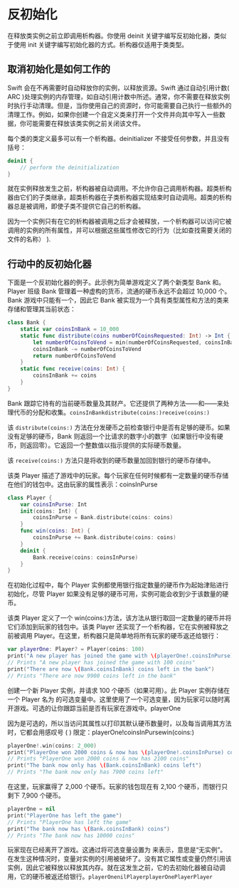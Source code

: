 # 反初始化

<ToBePolishedAfterTranslation />

<OriginalSource
  title="Deinitialization"
  url="https://docs.swift.org/swift-book/documentation/the-swift-programming-language/deinitialization"
  summary="释放需要自定义清理的资源"
/>

在释放类实例之前立即调用析构器。你使用 deinit 关键字编写反初始化器，类似于使用 init 关键字编写初始化器的方式。析构器仅适用于类类型。

## 取消初始化是如何工作的

Swift 会在不再需要时自动释放你的实例，以释放资源。Swift 通过自动引用计数( ARC )处理实例的内存管理，如自动引用计数中所述。通常，你不需要在释放实例时执行手动清理。但是，当你使用自己的资源时，你可能需要自己执行一些额外的清理工作。例如，如果你创建一个自定义类来打开一个文件并向其中写入一些数据，你可能需要在释放该类实例之前关闭该文件。

每个类的类定义最多可以有一个析构器。deinitializer 不接受任何参数，并且没有括号：

```swift
deinit {
    // perform the deinitialization
}
```

就在实例释放发生之前，析构器被自动调用。不允许你自己调用析构器。超类析构器由它们的子类继承，超类析构器在子类析构器实现结束时自动调用。超类的析构器总是被调用，即使子类不提供它自己的析构器。

因为一个实例只有在它的析构器被调用之后才会被释放，一个析构器可以访问它被调用的实例的所有属性，并可以根据这些属性修改它的行为（比如查找需要关闭的文件的名称） ).

## 行动中的反初始化器

下面是一个反初始化器的例子。此示例为简单游戏定义了两个新类型 Bank 和。Player 班级 Bank 管理着一种虚构的货币，流通的硬币永远不会超过 10,000 个。Bank 游戏中只能有一个，因此它 Bank 被实现为一个具有类型属性和方法的类来存储和管理其当前状态：

```swift
class Bank {
    static var coinsInBank = 10_000
    static func distribute(coins numberOfCoinsRequested: Int) -> Int {
        let numberOfCoinsToVend = min(numberOfCoinsRequested, coinsInBank)
        coinsInBank -= numberOfCoinsToVend
        return numberOfCoinsToVend
    }
    static func receive(coins: Int) {
        coinsInBank += coins
    }
}
```

Bank 跟踪它持有的当前硬币数量及其财产。它还提供了两种方法——和——来处理代币的分配和收集。`coinsInBankdistribute(coins:)receive(coins:)`

该 `distribute(coins:)` 方法在分发硬币之前检查银行中是否有足够的硬币。如果没有足够的硬币，Bank 则返回一个比请求的数字小的数字（如果银行中没有硬币，则返回零）。它返回一个整数值以指示提供的实际硬币数量。

该 `receive(coins:)` 方法只是将收到的硬币数量加回到银行的硬币存储中。

该类 Player 描述了游戏中的玩家。每个玩家在任何时候都有一定数量的硬币存储在他们的钱包中。这由玩家的属性表示：coinsInPurse

```swift
class Player {
    var coinsInPurse: Int
    init(coins: Int) {
        coinsInPurse = Bank.distribute(coins: coins)
    }
    func win(coins: Int) {
        coinsInPurse += Bank.distribute(coins: coins)
    }
    deinit {
        Bank.receive(coins: coinsInPurse)
    }
}
```

在初始化过程中，每个 Player 实例都使用银行指定数量的硬币作为起始津贴进行初始化，尽管 Player 如果没有足够的硬币可用，实例可能会收到少于该数量的硬币。

该类 Player 定义了一个 win(coins:)方法，该方法从银行取回一定数量的硬币并将它们添加到玩家的钱包中。该类 Player 还实现了一个析构器，它在实例被释放之前被调用 Player。在这里，析构器只是简单地将所有玩家的硬币返还给银行：

```swift
var playerOne: Player? = Player(coins: 100)
print("A new player has joined the game with \(playerOne!.coinsInPurse) coins")
// Prints "A new player has joined the game with 100 coins"
print("There are now \(Bank.coinsInBank) coins left in the bank")
// Prints "There are now 9900 coins left in the bank"
```

创建一个新 Player 实例，并请求 100 个硬币（如果可用）。此 Player 实例存储在一个 Player 名为 的可选变量中。这里使用了一个可选变量，因为玩家可以随时离开游戏。可选的让你跟踪当前是否有玩家在游戏中。playerOne

因为是可选的，所以当访问其属性以打印其默认硬币数量时，以及每当调用其方法时，它都会用感叹号 ( ) 限定：playerOne!coinsInPursewin(coins:)

```swift
playerOne!.win(coins: 2_000)
print("PlayerOne won 2000 coins & now has \(playerOne!.coinsInPurse) coins")
// Prints "PlayerOne won 2000 coins & now has 2100 coins"
print("The bank now only has \(Bank.coinsInBank) coins left")
// Prints "The bank now only has 7900 coins left"
```

在这里，玩家赢得了 2,000 个硬币。玩家的钱包现在有 2,100 个硬币，而银行只剩下 7,900 个硬币。

```swift
playerOne = nil
print("PlayerOne has left the game")
// Prints "PlayerOne has left the game"
print("The bank now has \(Bank.coinsInBank) coins")
// Prints "The bank now has 10000 coins"
```

玩家现在已经离开了游戏。这通过将可选变量设置为 来表示，意思是“无实例”。在发生这种情况时，变量对实例的引用被破坏了。没有其它属性或变量仍然引用该实例，因此它被释放以释放其内存。就在这发生之前，它的去初始化器被自动调用，它的硬币被返还给银行。`playerOnenilPlayerplayerOnePlayerPlayer`
